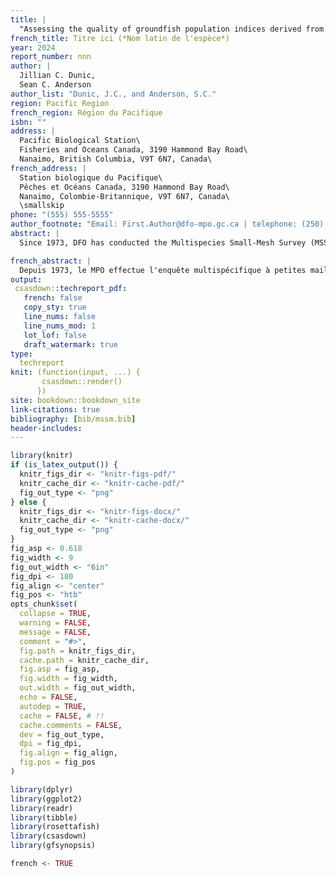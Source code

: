 ```yaml
---
title: |
  "Assessing the quality of groundfish population indices derived from the Multispecies Small Mesh Survey"
french_title: Titre ici (*Nom latin de l'espèce*)
year: 2024
report_number: nnn
author: |
  Jillian C. Dunic,
  Sean C. Anderson
author_list: "Dunic, J.C., and Anderson, S.C."
region: Pacific Region
french_region: Région du Pacifique
isbn: ""
address: |
  Pacific Biological Station\
  Fisheries and Oceans Canada, 3190 Hammond Bay Road\
  Nanaimo, British Columbia, V9T 6N7, Canada\
french_address: |
  Station biologique du Pacifique\
  Pêches et Océans Canada, 3190 Hammond Bay Road\
  Nanaimo, Colombie-Britannique, V9T 6N7, Canada\
  \smallskip
phone: "(555) 555-5555"
author_footnote: "Email: First.Author@dfo-mpo.gc.ca | telephone: (250) 756-5555"
abstract: |
  Since 1973, DFO has conducted the Multispecies Small-Mesh Survey (MSSM), which is the longest continuous fisheries independent monitoring time-series for groundfish off the coast of West Coast Vancouver Island (WCVI). The survey was designed to collect data to assess stock status of Pink shrimp (*Pandalus jordanii*) populations; however, groundfish species have also been sampled in this survey. The MSSM has the potential to serve as an important historical baseline for groundfish species off WCVI, given that the current synoptic trawl surveys that are designed for Pacific groundfish began in or after 2003. However, changes to the MSSM, including shifts in the spatial area sampled, changes to gear used, and changes to groundfish sampling procedures, may affect the quality of MSSM groundfish popluation indices. Here, we examine changes to the MSSM and assess how these changes may affect interpretation of indices of relative biomass for groundfish. We then derive both design-based and spatiotemporal model-based groundfish population indices from the MSSM and compare these with other indices from the same region. Finally, we examine the distribution of lengths and ages sampled on the MSSM and compare these with the synoptic West Coast Vancouver Island trawl survey (SYN WCVI). We identify some instances where the MSSM may have detected signs of rockfish recruitment earlier than in the SYN WCVI survey. Spatiotemporal, model-based indices of abundance produced similar trends as the design-based indices for most species and may be better suited for calculating an index over the full time period given the changes in spatial sampling. However, changes to the survey such as the switch to comprehensive species sorting, sampling, and identification in 2003, coupled with a lack of calibration data, mean that there are large uncertainties with the pre-2003 data. 

french_abstract: |
  Depuis 1973, le MPO effectue l'enquête multispécifique à petites mailles (MSSM), qui est la plus longue série chronologique continue de surveillance indépendante des pêches pour les poissons de fond au large de la côte ouest de l'île de Vancouver (WCVI). L'étude a été conçue pour collecter des données afin d'évaluer l'état des stocks de crevettes roses (*Pandalus jordanii*) ; cependant, des espèces de poissons de fond ont également été échantillonnées dans le cadre de cette étude. La SSMM peut servir de référence historique importante pour les espèces de poissons de fond au large de la COIV, étant donné que les enquêtes synoptiques actuelles au chalut conçues pour les poissons de fond du Pacifique ont commencé en 2003 ou après. Cependant, les changements apportés au MSSM, y compris les changements dans la zone spatiale échantillonnée, les changements dans les engins utilisés et les changements dans les procédures d'échantillonnage des poissons de fond, peuvent affecter la qualité des indices de population de poissons de fond du MSSM. Nous examinons ici les changements apportés au MSSM et évaluons comment ces changements peuvent affecter l'interprétation des indices de biomasse relative des poissons de fond. Nous dérivons ensuite des indices de population de poissons de fond basés sur la conception et sur des modèles spatio-temporels à partir du MSSM et nous les comparons à d'autres indices de la même région. Enfin, nous examinons la distribution des longueurs et des âges échantillonnés dans le cadre du MSSM et les comparons avec l'étude synoptique au chalut de la côte ouest de l'île de Vancouver (SYN WCVI). Nous identifions certains cas où le MSSM pourrait avoir détecté des signes de recrutement de sébastes plus tôt que dans le relevé SYN WCVI. Les indices d'abondance spatio-temporels basés sur des modèles ont produit des tendances similaires à celles des indices basés sur la conception pour la plupart des espèces et pourraient être mieux adaptés au calcul d'un indice sur l'ensemble de la période, compte tenu des changements dans l'échantillonnage spatial. Cependant, les changements apportés à l'étude, tels que le passage à un tri, un échantillonnage et une identification complets des espèces en 2003, associés à un manque de données d'étalonnage, signifient que les données antérieures à 2003 sont entachées de grandes incertitudes. 
output:
 csasdown::techreport_pdf:
   french: false
   copy_sty: true
   line_nums: false
   line_nums_mod: 1
   lot_lof: false
   draft_watermark: true
type:
  techreport
knit: (function(input, ...) {
       csasdown::render()
      })
site: bookdown::bookdown_site
link-citations: true
bibliography: [bib/mssm.bib]
header-includes:
---
```


```r
library(knitr)
if (is_latex_output()) {
  knitr_figs_dir <- "knitr-figs-pdf/"
  knitr_cache_dir <- "knitr-cache-pdf/"
  fig_out_type <- "png"
} else {
  knitr_figs_dir <- "knitr-figs-docx/"
  knitr_cache_dir <- "knitr-cache-docx/"
  fig_out_type <- "png"
}
fig_asp <- 0.618
fig_width <- 9
fig_out_width <- "6in"
fig_dpi <- 180
fig_align <- "center"
fig_pos <- "htb"
opts_chunk$set(
  collapse = TRUE,
  warning = FALSE,
  message = FALSE,
  comment = "#>",
  fig.path = knitr_figs_dir,
  cache.path = knitr_cache_dir,
  fig.asp = fig_asp,
  fig.width = fig_width,
  out.width = fig_out_width,
  echo = FALSE,
  autodep = TRUE,
  cache = FALSE, # !!
  cache.comments = FALSE,
  dev = fig_out_type,
  dpi = fig_dpi,
  fig.align = fig_align,
  fig.pos = fig_pos
)
```

```r
library(dplyr)
library(ggplot2)
library(readr)
library(tibble)
library(rosettafish)
library(csasdown)
library(gfsynopsis)
```

```r
french <- TRUE
```
